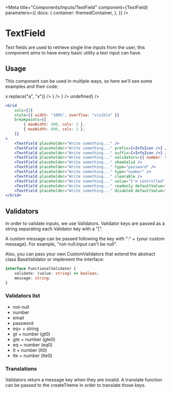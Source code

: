 
<Meta
    title="Components/Inputs/TextField"
    component={TextField}
    parameters={{
        docs: {
            container: themedContainer,
        },
    }}
/>

# TextField

Text fields are used to retrieve single line inputs from the user, this component aims to have every basic utility a text input can have.

## Usage

This component can be used in multiple ways, so here we'll see some examples and their code:

<Canvas>
    <Row
        className="with-icon"
        style={{ padding: "40px", overflow: "visible" }}
        alignItems="center"
        justifyContent="center"
    >
        <Grid
            cols={3}
            style={{ width: "100%", overflow: "visible" }}
            justifyItems="stretch"
            alignItems="start"
            breakpoints={[
                { maxWidth: 900, cols: 2 },
                { maxWidth: 600, cols: 1 },
            ]}
        >
            <TextField placeholder="Write something..." format={(x) => x.replace("a", "x")} />
            <TextField placeholder="Write something..." prefix={<InfoIcon />} />
            <TextField placeholder="Write something..." suffix={<InfoIcon />} />
            <TextField
                label="Error label"
                placeholder="Write something..."
                value="Validate number"
                validators={{ number: true }}
            />
            <TextField
                label="Success label"
                placeholder="Write something..."
                value="Show valid"
                showValid
            />
            <TextField
                label="Normal label"
                readonly
                placeholder="Write something..."
                type="password"
            />
            <TextField placeholder="Write something..." type="number" />
            <TextField placeholder="Write something..." clearable />
            <TextField
                placeholder="Write something..."
                value="I'm controlled"
                onChange={() => undefined}
            />
            <TextField
                placeholder="Write something..."
                readonly
                defaultValue="I can only be read"
            />
            <TextField placeholder="Write something..." disabled defaultValue="I'm disabled" />
        </Grid>
    </Row>
</Canvas>

```jsx
<Grid
    cols={3}
    style={{ width: "100%", overflow: "visible" }}
    breakpoints={[
        { maxWidth: 900, cols: 2 },
        { maxWidth: 600, cols: 1 },
    ]}
>
    <TextField placeholder="Write something..." />
    <TextField placeholder="Write something..." prefix={<InfoIcon />} />
    <TextField placeholder="Write something..." suffix={<InfoIcon />} />
    <TextField placeholder="Write something..." validators={{ number: true }} />
    <TextField placeholder="Write something..." showValid />
    <TextField placeholder="Write something..." type="password" />
    <TextField placeholder="Write something..." type="number" />
    <TextField placeholder="Write something..." clearable />
    <TextField placeholder="Write something..." value="I'm controlled" onChange={() => undefined} />
    <TextField placeholder="Write something..." readonly defaultValue="I can only be read" />
    <TextField placeholder="Write something..." disabled defaultValue="I'm disabled" />
</Grid>
```

## Validators

In order to validate inputs, we use Validators. Validator keys are passed as a string separating each Validator key with a "|".

A custom message can be passed following the key with ":" + {your custom message}. For example, "not-null:input can't be null".

Also, you can pass your own CustomValidators that extend the abstract class BaseValidator or implement the interface:

```typescript
interface FunctionalValidator {
    validate: (value: string) => boolean;
    message: string;
}
```

### Validators list

-   not-null
-   number
-   email
-   password
-   eq= + string
-   gt + number (gt0)
-   gte + number (gte0)
-   eq + number (eq0)
-   lt + number (lt0)
-   lte + number (lte0)

### Translations

Validators return a message key when they are invalid. A translate function can be passed to the createTheme in order to translate those keys.

